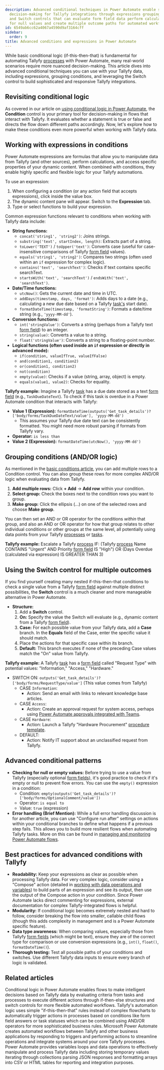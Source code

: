 ```yaml
---
description: Advanced conditional techniques in Power Automate enable sophisticated
  decision-making for Tallyfy integrations through expressions grouping conditions
  and Switch controls that can evaluate form field data perform calculations check
  for null values and create multiple outcome paths for automated workflow responses.
id: 6549ab6cc62a4067a4590d9af3164cff
sidebar:
  order: 9
title: Advanced conditions and expressions in Power Automate
---
```


While basic conditional logic (if-this-then-that) is fundamental for automating Tallyfy [processes](/products/pro/tracking-and-tasks/processes/) with Power Automate, many real-world scenarios require more nuanced decision-making. This article dives into advanced conditional techniques you can use with your Tallyfy data, including expressions, grouping conditions, and leveraging the Switch control to build sophisticated and responsive Tallyfy integrations.

## Revisiting conditional logic

As covered in our article on [using conditional logic in Power Automate](/products/pro/integrations/middleware/power-automate/using-conditional-logic-in-power-automate/), the **Condition** control is your primary tool for decision-making in flows that interact with Tallyfy. It evaluates whether a statement is true or false and directs the flow down different paths accordingly. Now, let's explore how to make these conditions even more powerful when working with Tallyfy data.

## Working with expressions in conditions

Power Automate expressions are formulas that allow you to manipulate data from Tallyfy (and other sources), perform calculations, and access specific properties of your dynamic content. When combined with conditions, they enable highly specific and flexible logic for your Tallyfy automations.

To use an expression:
1.  When configuring a condition (or any action field that accepts expressions), click inside the value box.
2.  The dynamic content pane will appear. Switch to the **Expression** tab.
3.  Type or select functions to build your expression.



Common expression functions relevant to conditions when working with Tallyfy data include:

*   **String functions:**
    *   `concat('string1', 'string2')`: Joins strings.
    *   `substring('text', startIndex, length)`: Extracts part of a string.
    *   `toLower('TEXT')` / `toUpper('text')`: Converts case (useful for case-insensitive comparisons of Tallyfy [form field](/products/pro/tracking-and-tasks/tasks/what-are-form-fields-in-tallyfy/) values).
    *   `equals('string1', 'string2')`: Compares two strings (often used within an `if` expression for complex logic).
    *   `contains('text', 'searchText')`: Checks if text contains specific searchText.
    *   `startsWith('text', 'searchText')` / `endsWith('text', 'searchText')`.
*   **Date/Time functions:**
    *   `utcNow()`: Gets the current date and time in UTC.
    *   `addDays(timestamp, days, 'format')`: Adds days to a date (e.g., calculating a new due date based on a Tallyfy [task's](/products/pro/tracking-and-tasks/tasks/) start date).
    *   `formatDateTime(timestamp, 'formatString')`: Formats a date/time string (e.g., `'yyyy-MM-dd'`).
*   **Conversion functions:**
    *   `int('stringValue')`: Converts a string (perhaps from a Tallyfy text [form field](/products/pro/tracking-and-tasks/tasks/what-are-form-fields-in-tallyfy/)) to an integer.
    *   `string(value)`: Converts a value to a string.
    *   `float('stringValue')`: Converts a string to a floating-point number.
*   **Logical functions (often used inside an `if` expression or directly in advanced mode):**
    *   `if(condition, valueIfTrue, valueIfFalse)`
    *   `and(condition1, condition2)`
    *   `or(condition1, condition2)`
    *   `not(condition)`
    *   `empty(value)`: Checks if a value (string, array, object) is empty.
    *   `equals(value1, value2)`: Checks for equality.

**Tallyfy example:**
Imagine a Tallyfy [task](/products/pro/tracking-and-tasks/tasks/) has a due date stored as a text [form field](/products/pro/tracking-and-tasks/tasks/what-are-form-fields-in-tallyfy/) (e.g., `TaskDueDateText`). To check if this task is overdue in a Power Automate condition that interacts with Tallyfy:

*   **Value 1 (Expression):** `formatDateTime(outputs('Get_task_details')?['body/forms/TaskDueDateText/value'], 'yyyy-MM-dd')`
    *   This assumes your Tallyfy due date text can be consistently formatted. You might need more robust parsing if formats from Tallyfy vary.
*   **Operator:** `is less than`
*   **Value 2 (Expression):** `formatDateTime(utcNow(), 'yyyy-MM-dd')`

## Grouping conditions (AND/OR logic)

As mentioned in the [basic conditions article](/products/pro/integrations/middleware/power-automate/using-conditional-logic-in-power-automate/), you can add multiple rows to a Condition control. You can also group these rows for more complex AND/OR logic when evaluating data from Tallyfy.

1.  **Add multiple rows:** Click **+ Add** -> **Add row** within your condition.
2.  **Select group:** Check the boxes next to the condition rows you want to group.
3.  **Make group:** Click the ellipsis (...) on one of the selected rows and choose **Make group**.



You can then set an AND or OR operator for the conditions *within* that group, and also an AND or OR operator for how that group relates to other individual conditions or other groups at the same level, all potentially using data points from your Tallyfy [processes](/products/pro/tracking-and-tasks/processes/) or [tasks](/products/pro/tracking-and-tasks/tasks/).

**Tallyfy example:** Escalate a Tallyfy [process](/products/pro/tracking-and-tasks/processes/) IF:
(Tallyfy [process](/products/pro/tracking-and-tasks/processes/) Name CONTAINS "Urgent" AND Priority [form field](/products/pro/tracking-and-tasks/tasks/what-are-form-fields-in-tallyfy/) IS "High")
OR
(Days Overdue (calculated via expression) IS GREATER THAN 3)

## Using the Switch control for multiple outcomes

If you find yourself creating many nested if-this-then-that conditions to check a single value from a Tallyfy [form field](/products/pro/tracking-and-tasks/tasks/what-are-form-fields-in-tallyfy/) against multiple distinct possibilities, the **Switch** control is a much cleaner and more manageable alternative in Power Automate.

*   **Structure:**
    1.  Add a **Switch** control.
    2.  **On:** Specify the value the Switch will evaluate (e.g., dynamic content from a Tallyfy [form field](/products/pro/tracking-and-tasks/tasks/what-are-form-fields-in-tallyfy/)).
    3.  **Case:** For each possible value from your Tallyfy data, add a **Case** branch. In the **Equals** field of the Case, enter the specific value it should match.
    4.  Place the actions for that specific case within its branch.
    5.  **Default:** This branch executes if none of the preceding Case values match the "On" value from Tallyfy.



**Tallyfy example:** A Tallyfy [task](/products/pro/tracking-and-tasks/tasks/) has a [form field](/products/pro/tracking-and-tasks/tasks/what-are-form-fields-in-tallyfy/) called "Request Type" with potential values: "Information," "Access," "Hardware."

*   SWITCH ON: `outputs('Get_task_details')?['body/forms/RequestType/value']` (This value comes from Tallyfy)
    *   CASE `Information`:
        *   Action: Send an email with links to relevant knowledge base articles.
    *   CASE `Access`:
        *   Action: Create an approval request for system access, perhaps using [Power Automate approvals integrated with Teams](/products/pro/integrations/middleware/power-automate/integrating-power-automate-approvals-with-microsoft-teams/).
    *   CASE `Hardware`:
        *   Action: Launch a Tallyfy "Hardware Procurement" [procedure template](/products/pro/documenting/templates/).
    *   DEFAULT:
        *   Action: Notify IT support about an unclassified request from Tallyfy.

## Advanced conditional patterns

*   **Checking for null or empty values:** Before trying to use a value from Tallyfy (especially optional [form fields](/products/pro/tracking-and-tasks/tasks/what-are-form-fields-in-tallyfy/)), it's good practice to check if it's empty or null to prevent flow errors. You can use the `empty()` expression in a condition:
    *   Condition: `empty(outputs('Get_task_details')?['body/forms/OptionalComment/value'])`
    *   Operator: `is equal to`
    *   Value: `true` (expression)
*   **Error handling (Brief Mention):** While a full error handling discussion is for another article, you can use "Configure run after" settings on actions within your conditional branches to define what happens if a previous step fails. This allows you to build more resilient flows when automating Tallyfy tasks. More on this can be found in [managing and monitoring Power Automate flows](/products/pro/integrations/middleware/power-automate/managing-and-monitoring-power-automate-flows/).

## Best practices for advanced conditions with Tallyfy

*   **Readability:** Keep your expressions as clear as possible when processing Tallyfy data. For very complex logic, consider using a "Compose" action (detailed in [working with data operations and variables](/products/pro/integrations/middleware/power-automate/working-with-data-operations-and-variables/)) to build parts of an expression and see its output, then use the output of the Compose action in your condition. Since Power Automate lacks direct commenting for expressions, external documentation for complex Tallyfy-integrated flows is helpful.
*   **Modularity:** If conditional logic becomes extremely nested and hard to follow, consider breaking the flow into smaller, callable child flows (though this adds complexity in management and is a Power Automate specific feature).
*   **Data type awareness:** When comparing values, especially those from Tallyfy [form fields](/products/pro/tracking-and-tasks/tasks/what-are-form-fields-in-tallyfy/) (which might be text), ensure they are of the correct type for comparison or use conversion expressions (e.g., `int()`, `float()`, `formatDateTime()`).
*   **Thorough testing:** Test all possible paths of your conditions and switches. Use different Tallyfy data inputs to ensure every branch of logic is validated.


## Related articles
<CardGrid>
<LinkTitleCard header="<b>Power Automate > Using conditional logic in Power Automate</b>" href="/products/pro/integrations/middleware/power-automate/using-conditional-logic-in-power-automate/" > Conditional logic in Power Automate enables flows to make intelligent decisions based on Tallyfy data by evaluating criteria from tasks and processes to execute different actions through if-then-else structures and switch controls for more flexible automated workflows. </LinkTitleCard>
<LinkTitleCard header="<b>Automations > Logic operations explained</b>" href="/products/pro/documenting/templates/automations/logic-explained/" > Tallyfy's automation logic uses simple "if-this-then-that" rules instead of complex flowcharts to automatically trigger actions in processes based on conditions like form field answers or task statuses which can be combined using AND/OR operators for more sophisticated business rules. </LinkTitleCard>
<LinkTitleCard header="<b>Power Automate > Understanding Power Automate basics</b>" href="/products/pro/integrations/middleware/power-automate/understanding-power-automate-basics/" > Microsoft Power Automate creates automated workflows between Tallyfy and other business applications by responding to triggers and performing actions to streamline operations and integrate systems around your core Tallyfy processes. </LinkTitleCard>
<LinkTitleCard header="<b>Power Automate > Working with data operations and variables in Power Automate</b>" href="/products/pro/integrations/middleware/power-automate/working-with-data-operations-and-variables/" > Power Automate provides variables loops and data operations to effectively manipulate and process Tallyfy data including storing temporary values iterating through collections parsing JSON responses and formatting arrays into CSV or HTML tables for reporting and integration purposes. </LinkTitleCard>
</CardGrid>
